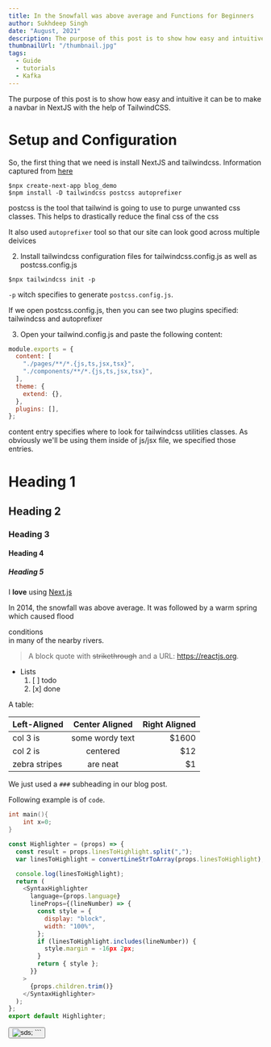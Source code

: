 ---
title: In the Snowfall was above average and Functions for Beginners
author: Sukhdeep Singh
date: "August, 2021"
description: The purpose of this post is to show how easy and intuitive it can be to make a navbar in NextJS with the help of TailwindCSS.
thumbnailUrl: "/thumbnail.jpg"
tags:
  - Guide
  - tutorials
  - Kafka
---

The purpose of this post is to show how easy and intuitive it can be to make a navbar in NextJS with the help of TailwindCSS.

# Setup and Configuration

So, the first thing that we need is install NextJS and tailwindcss. Information captured from [here](https://tailwindcss.com/docs/guides/nextjs)

```shell
$npx create-next-app blog_demo
$npm install -D tailwindcss postcss autoprefixer
```

postcss is the tool that tailwind is going to use to purge unwanted css classes. This helps to drastically reduce the final css of the css

It also used `autoprefixer` tool so that our site can look good across multiple deivices

2. Install tailwindcss configuration files for tailwindcss.config.js as well as postcss.config.js

```shell
$npx tailwindcss init -p
```

`-p` witch specifies to generate `postcss.config.js`.

If we open postcss.config.js, then you can see two plugins specified: tailwindcss and autoprefixer

3. Open your tailwind.config.js and paste the following content:

```js
module.exports = {
  content: [
    "./pages/**/*.{js,ts,jsx,tsx}",
    "./components/**/*.{js,ts,jsx,tsx}",
  ],
  theme: {
    extend: {},
  },
  plugins: [],
};
```

content entry specifies where to look for tailwindcss utilities classes. As obviously we'll be using them inside of js/jsx file, we specified those entries.

# Heading 1

## Heading 2

### Heading 3

#### Heading 4

##### Heading 5

I **love** using [Next.js](https://nextjs.org/)

In 2014, the snowfall was above average.
It was followed by a warm spring which caused
flood <div className='underline inline'>conditions</div> in many of the nearby rivers.

> A block quote with ~~strikethrough~~ and a URL: https://reactjs.org.

- Lists
  1. [ ] todo
  2. [x] done

A table:

| Left-Aligned  | Center Aligned  | Right Aligned |
| :------------ | :-------------: | ------------: |
| col 3 is      | some wordy text |         $1600 |
| col 2 is      |    centered     |           $12 |
| zebra stripes |    are neat     |            $1 |

We just used a `###` subheading in our blog post.

Following example is of `code`.

```cpp filename="myfile.js" hl=2
int main(){
    int x=0;
}
```

```js filename="myfile.js" hl=2,5-8
const Highlighter = (props) => {
  const result = props.linesToHighlight.split(",");
  var linesToHighlight = convertLineStrToArray(props.linesToHighlight);

  console.log(linesToHighlight);
  return (
    <SyntaxHighlighter
      language={props.language}
      lineProps={(lineNumber) => {
        const style = {
          display: "block",
          width: "100%",
        };
        if (linesToHighlight.includes(lineNumber)) {
          style.margin = -16px 2px;
        }
        return { style };
      }}
    >
      {props.children.trim()}
    </SyntaxHighlighter>
  );
};
export default Highlighter;
```

<Button text={btn_text} />
<Image
  width={200}
  height={200}
  alt="sds"
  src="https://www.nasa.gov/sites/default/files/1-bluemarble_west.jpg"
/>; ```
